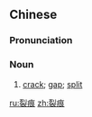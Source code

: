 ==Chinese==
{{zh-forms}}

===Pronunciation===
{{zh-pron
|m=lièhén
|c=lit6 han4,lit6 han4-2
|h=pfs=lie̍t-fìn
|mn=li̍h-hûn/tw:lia̍t-hûn
|cat=n
}}

===Noun===
{{zh-noun}}

# [[crack]]; [[gap]]; [[split]]

[[ru:裂痕]]
[[zh:裂痕]]